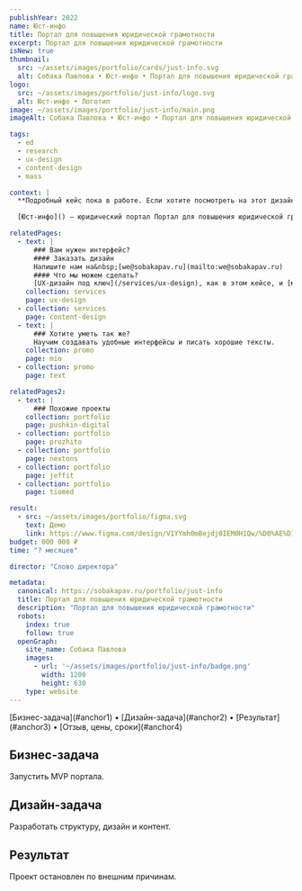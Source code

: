 ```yaml
---
publishYear: 2022
name: Юст-инфо
title: Портал для повышения юридической грамотности
excerpt: Портал для повышения юридической грамотности
isNew: true
thumbnail:
  src: ~/assets/images/portfolio/cards/just-info.svg
  alt: Собака Павлова • Юст-инфо • Портал для повышения юридической грамотности
logo:
  src: ~/assets/images/portfolio/just-info/logo.svg
  alt: Юст-инфо • Логотип
image: ~/assets/images/portfolio/just-info/main.png
imageAlt: Собака Павлова • Юст-инфо • Портал для повышения юридической грамотности

tags:
  - ed
  - research
  - ux-design
  - content-design
  - mass

context: |
  **Подробный кейс пока в работе. Если хотите посмотреть на этот дизайн в деталях, пишите нам на [we@sobakapav.ru](mailto:we@sobakapav.ru)**

  [Юст-инфо]() — юридический портал Портал для повышения юридической грамотности

relatedPages:
  - text: |
      ### Вам нужен интерфейс?
      #### Заказать дизайн
      Напишите нам на&nbsp;[we@sobakapav.ru](mailto:we@sobakapav.ru) 
      #### Что мы можем сделать?
      [UX-дизайн под ключ](/services/ux-design), как в этом кейсе, и [многое другое](/services). 
    collection: services
    page: ux-design
  - collection: services
    page: content-design
  - text: |
      ### Хотите уметь так же?
      Научим создавать удобные интерфейсы и писать хорошие тексты.
    collection: promo
    page: mio
  - collection: promo
    page: text

relatedPages2:
  - text: |
      ### Похожие проекты
    collection: portfolio
    page: pushkin-digital
  - collection: portfolio
    page: prozhito
  - collection: portfolio
    page: nextons
  - collection: portfolio
    page: jeffit
  - collection: portfolio
    page: tiomed

result:
  - src: ~/assets/images/portfolio/figma.svg
    text: Демо
    link: https://www.figma.com/design/V1YYmh0mBejdj0IEM0H1Qw/%D0%AE%D1%81%D1%82-%D0%B8%D0%BD%D1%84%D0%BE%2C-%D0%B4%D0%B5%D0%BC%D0%BE?node-id=2204-1382&p=f&t=PEHC6mGbaKxeLzmk-0
budget: 000 000 ₽
time: "? месяцев"

director: "Слово директора"

metadata:
  canonical: https://sobakapav.ru/portfolio/just-info
  title: Портал для повышения юридической грамотности
  description: "Портал для повышения юридической грамотности"
  robots:
    index: true
    follow: true
  openGraph:
    site_name: Собака Павлова
    images:
      - url: '~/assets/images/portfolio/just-info/badge.png'
        width: 1200
        height: 630
    type: website
---
```


<TOC>
[Бизнес-задача](#anchor1) • [Дизайн-задача](#anchor2) • [Результат](#anchor3) • [Отзыв, цены, сроки](#anchor4)
</TOC>

## <a name="anchor1" />Бизнес-задача

Запустить MVP портала.

## <a name="anchor2" />Дизайн-задача

Разработать структуру, дизайн и контент.

## <a name="anchor3" />Результат

Проект остановлен по внешним причинам.

## <a name="anchor4" />
